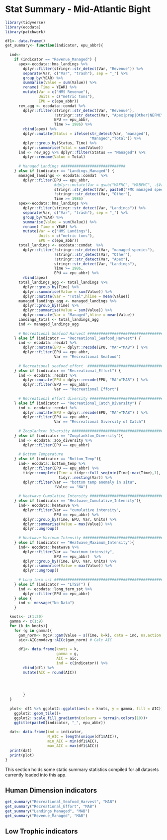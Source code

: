# Stat Summary - Mid-Atlantic Bight
```r
library(tidyverse)
library(ecodata)
library(patchwork)

df1<- data.frame()
get_summary<- function(indicator, epu_abbr){
  
  ind<-
    if (indicator == "Revenue_Managed") { 
      apex<-ecodata::hms_landings %>% 
        dplyr::filter(stringr::str_detect(Var, "Revenue")) %>% 
        separate(Var, c("Var", "trash"), sep = "_") %>% 
        group_by(YEAR) %>% 
        summarise(Value = sum(Value)) %>% 
        rename( Time = YEAR) %>% 
        mutate(Var = c("HMS Revenue"), 
               Units = c("metric tons"), 
               EPU = c(epu_abbr))
      rev_agg <- ecodata::comdat %>% 
        dplyr::filter(stringr::str_detect(Var, "Revenue"),
                      !stringr::str_detect(Var, "Apex|prop|Other|NEFMC"), 
                      EPU == epu_abbr,
                      Time >= 1986) %>% 
        rbind(apex) %>% 
        dplyr::mutate(Status = ifelse(str_detect(Var, "managed"), 
                                      "Managed","Total")) %>% 
        dplyr::group_by(Status, Time) %>% 
        dplyr::summarise(Total = sum(Value)) 
      ind <- rev_agg %>% dplyr::filter(Status == "Managed") %>% 
        dplyr::rename(Value = Total)
      
      # Managed Landings #############################
    } else if (indicator == "Landings_Managed") {               
      managed_landings <- ecodata::comdat  %>%
        dplyr::filter(EPU == epu_abbr,
                      #dplyr::mutate(Var = gsub("MAFMC", "MABFMC", .$Var)) %>% 
                      stringr::str_detect(Var, paste0("FMC managed species - Landings weight|JOINT managed species - Landings weight")),
                      !stringr::str_detect(Var, "Other"),
                      Time >= 1986)
      apex<-ecodata::hms_landings %>% 
        dplyr::filter(stringr::str_detect(Var, "Landings")) %>% 
        separate(Var, c("Var", "trash"), sep = "_") %>% 
        group_by(YEAR) %>% 
        summarise(Value = sum(Value)) %>% 
        rename( Time = YEAR) %>% 
        mutate(Var = c("HMS Landings"), 
               Units = c("metric tons"), 
               EPU = c(epu_abbr))
      total_landings <- ecodata::comdat  %>%
        dplyr::filter(!stringr::str_detect(Var, "managed species"),
                      !stringr::str_detect(Var, "Other"),
                      !stringr::str_detect(Var, "Apex"),
                      stringr::str_detect(Var, "Landings"),
                      Time >= 1986,
                      EPU == epu_abbr) %>% 
        rbind(apex)
      total_landings_agg <- total_landings %>%
        dplyr::group_by(Time) %>%
        dplyr::summarise(Value = sum(Value)) %>% 
        dplyr::mutate(Var = "Total",hline = mean(Value))
      managed_landings_agg <- managed_landings %>%
        dplyr::group_by(Time) %>%
        dplyr::summarise(Value = sum(Value)) %>% 
        dplyr::mutate(Var = "Managed",hline = mean(Value))
      Landings_total <- total_landings_agg
      ind <- managed_landings_agg 
      
      # Recreational Seafood Harvest ########################################
    } else if (indicator == "Recreational_Seafood_Harvest") {  
      ind <- ecodata::recdat %>% 
        dplyr::mutate(EPU = dplyr::recode(EPU, "MA"="MAB") ) %>% 
        dplyr::filter(EPU == epu_abbr,
                      Var == "Recreational Seafood")
      
      # Recreational seafood effort  #######################################
    } else if (indicator == "Recreational_Effort") { 
      ind <- ecodata::recdat %>% 
        dplyr::mutate(EPU = dplyr::recode(EPU, "MA"="MAB") ) %>% 
        dplyr::filter(EPU == epu_abbr, 
                      Var == "Recreational Effort")
      
      # Recreational effort diversity #########################################
    } else if (indicator == "Recreational_Catch_Diversity") { 
      ind <- ecodata::recdat %>% 
        dplyr::mutate(EPU = dplyr::recode(EPU, "MA"="MAB") ) %>% 
        dplyr::filter(EPU == epu_abbr, 
                      Var == "Recreational Diversity of Catch")
      
      # Zooplankton Diversity ##################################################
    } else if (indicator == "Zooplankton_Diversity"){
      ind <- ecodata::zoo_diversity %>% 
        dplyr::filter(EPU == epu_abbr)
      
      # Bottom Temperature
    } else if (indicator == "Bottom_Temp"){
      ind<- ecodata::bottom_temp %>% 
        dplyr::filter(EPU == epu_abbr) %>% 
        tidyr::complete(Time = tidyr::full_seq(min(Time):max(Time),1),
                        tidyr::nesting(Var)) %>%
        dplyr::filter(Var == "bottom temp anomaly in situ", 
                      !Value == "NA")
      
      # Heatwave Cumulative Intensity #####################################  
    } else if (indicator == "Heatwave_Cumulative_Intensity"){
      ind<- ecodata::heatwave %>% 
        dplyr::filter(Var == "cumulative intensity", 
                      EPU == epu_abbr) %>% 
        dplyr::group_by(Time, EPU, Var, Units) %>% 
        dplyr::summarise(Value = max(Value)) %>% 
        dplyr::ungroup() 
      
      # Heatwave Maximum Intensity #####################################  
    } else if (indicator == "Heatwave_Maximum_Intensity"){
      ind<- ecodata::heatwave %>% 
        dplyr::filter(Var == "maximum intensity", 
                      EPU == epu_abbr)  %>% 
        dplyr::group_by(Time, EPU, Var, Units) %>% 
        dplyr::summarise(Value = max(Value)) %>% 
        dplyr::ungroup() 
      
      # Long term sst #####################################################
    } else if (indicator == "LTSST") {                       
      ind <- ecodata::long_term_sst %>% 
        dplyr::filter(EPU == epu_abbr)
    } else {
      ind <- message("No Data")
    }

  knots<- c(1:20)
  gamma <- c(1:9)
  for (k in knots){
    for (g in gamma){
      gam_norm<- mgcv::gam(Value ~ s(Time, k=k), data = ind, na.action = na.omit, gamma = g) # calc gam
      aic<-AICcmodavg::AICc(gam_norm) # Calc AIC
      
      df1<- data.frame(knots = k, 
                       gamma = g,
                       AIC = aic, 
                       ind = c(indicator)) %>% 
        rbind(df1) %>% 
        mutate(AIC = round(AIC)) 
      



        }
  }
  
  plot<- df1 %>% ggplot2::ggplot(aes(x = knots, y = gamma, fill = AIC))+
    ggplot2::geom_tile()+
    ggplot2::scale_fill_gradientn(colours = terrain.colors(10))+
    ggtitle(paste0(indicator, "_", epu_abbr))
  
  dat<- data.frame(ind = indicator, 
                   N_AIC = length(unique(df1$AIC)), 
                   min_AIC = min(df1$AIC), 
                   max_AIC = max(df1$AIC))
  print(dat)
  print(plot)
}
```
This section holds some static summary statistics compiled for all datasets currently loaded into this app. 

## Human Dimension indicators
```r
get_summary("Recreational_Seafood_Harvest", "MAB")
get_summary("Recreational_Effort", "MAB")
get_summary("Landings_Managed", "MAB")
get_summary("Revenue_Managed", "MAB")

```

## Low Trophic indicators